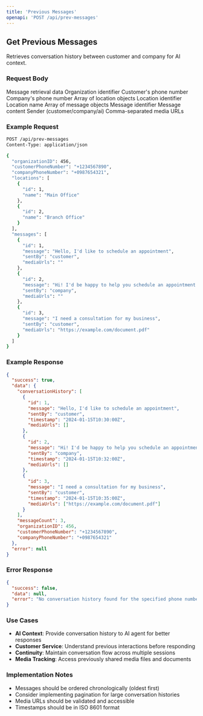 ```yaml
---
title: 'Previous Messages'
openapi: 'POST /api/prev-messages'
---
```


## Get Previous Messages

Retrieves conversation history between customer and company for AI context.

### Request Body

<ParamField path="body" type="object" name="messageData" required>
  Message retrieval data
</ParamField>

<ParamField path="body" type="integer" name="organizationID" required>
  Organization identifier
</ParamField>

<ParamField path="body" type="string" name="customerPhoneNumber" required>
  Customer's phone number
</ParamField>

<ParamField path="body" type="string" name="companyPhoneNumber" required>
  Company's phone number
</ParamField>

<ParamField path="body" type="array" name="locations">
  Array of location objects
</ParamField>

<ParamField path="body" type="integer" name="locations[].id" required>
  Location identifier
</ParamField>

<ParamField path="body" type="string" name="locations[].name">
  Location name
</ParamField>

<ParamField path="body" type="array" name="messages">
  Array of message objects
</ParamField>

<ParamField path="body" type="integer" name="messages[].id" required>
  Message identifier
</ParamField>

<ParamField path="body" type="string" name="messages[].message" required>
  Message content
</ParamField>

<ParamField path="body" type="string" name="messages[].sentBy">
  Sender (customer/company/ai)
</ParamField>

<ParamField path="body" type="string" name="messages[].mediaUrls">
  Comma-separated media URLs
</ParamField>

### Example Request

```bash
POST /api/prev-messages
Content-Type: application/json

{
  "organizationID": 456,
  "customerPhoneNumber": "+1234567890",
  "companyPhoneNumber": "+0987654321",
  "locations": [
    {
      "id": 1,
      "name": "Main Office"
    },
    {
      "id": 2,
      "name": "Branch Office"
    }
  ],
  "messages": [
    {
      "id": 1,
      "message": "Hello, I'd like to schedule an appointment",
      "sentBy": "customer",
      "mediaUrls": ""
    },
    {
      "id": 2,
      "message": "Hi! I'd be happy to help you schedule an appointment. What service are you interested in?",
      "sentBy": "company",
      "mediaUrls": ""
    },
    {
      "id": 3,
      "message": "I need a consultation for my business",
      "sentBy": "customer",
      "mediaUrls": "https://example.com/document.pdf"
    }
  ]
}
```

### Example Response

```json
{
  "success": true,
  "data": {
    "conversationHistory": [
      {
        "id": 1,
        "message": "Hello, I'd like to schedule an appointment",
        "sentBy": "customer",
        "timestamp": "2024-01-15T10:30:00Z",
        "mediaUrls": []
      },
      {
        "id": 2,
        "message": "Hi! I'd be happy to help you schedule an appointment. What service are you interested in?",
        "sentBy": "company",
        "timestamp": "2024-01-15T10:32:00Z",
        "mediaUrls": []
      },
      {
        "id": 3,
        "message": "I need a consultation for my business",
        "sentBy": "customer",
        "timestamp": "2024-01-15T10:35:00Z",
        "mediaUrls": ["https://example.com/document.pdf"]
      }
    ],
    "messageCount": 3,
    "organizationID": 456,
    "customerPhoneNumber": "+1234567890",
    "companyPhoneNumber": "+0987654321"
  },
  "error": null
}
```

### Error Response

```json
{
  "success": false,
  "data": null,
  "error": "No conversation history found for the specified phone numbers"
}
```

### Use Cases

- **AI Context**: Provide conversation history to AI agent for better responses
- **Customer Service**: Understand previous interactions before responding
- **Continuity**: Maintain conversation flow across multiple sessions
- **Media Tracking**: Access previously shared media files and documents

### Implementation Notes

- Messages should be ordered chronologically (oldest first)
- Consider implementing pagination for large conversation histories
- Media URLs should be validated and accessible
- Timestamps should be in ISO 8601 format
